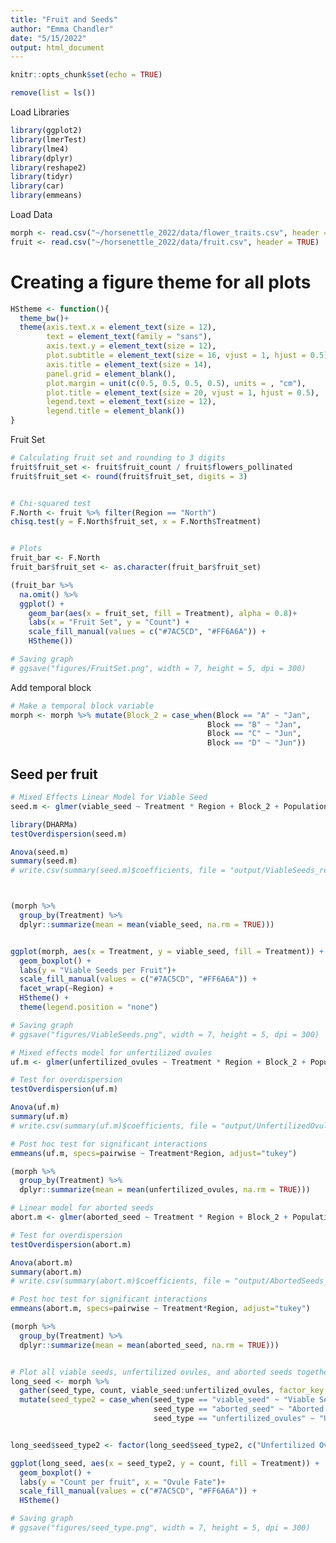 ```yaml
---
title: "Fruit and Seeds"
author: "Emma Chandler"
date: "5/15/2022"
output: html_document
---
```


```r
knitr::opts_chunk$set(echo = TRUE)
```



```r
remove(list = ls())
```

Load Libraries
```r
library(ggplot2)
library(lmerTest)
library(lme4)
library(dplyr)
library(reshape2)
library(tidyr)
library(car)
library(emmeans)
```

Load Data
```r
morph <- read.csv("~/horsenettle_2022/data/flower_traits.csv", header = TRUE)
fruit <- read.csv("~/horsenettle_2022/data/fruit.csv", header = TRUE)

```

# Creating a figure theme for all plots
```r
HStheme <- function(){            
  theme_bw()+                          
  theme(axis.text.x = element_text(size = 12), 
        text = element_text(family = "sans"), 
        axis.text.y = element_text(size = 12),
        plot.subtitle = element_text(size = 16, vjust = 1, hjust = 0.5),
        axis.title = element_text(size = 14),
        panel.grid = element_blank(),
        plot.margin = unit(c(0.5, 0.5, 0.5, 0.5), units = , "cm"),
        plot.title = element_text(size = 20, vjust = 1, hjust = 0.5),
        legend.text = element_text(size = 12),
        legend.title = element_blank())
}
```



Fruit Set
```r

# Calculating fruit set and rounding to 3 digits
fruit$fruit_set <- fruit$fruit_count / fruit$flowers_pollinated
fruit$fruit_set <- round(fruit$fruit_set, digits = 3)


# Chi-squared test
F.North <- fruit %>% filter(Region == "North")
chisq.test(y = F.North$fruit_set, x = F.North$Treatment)


# Plots
fruit_bar <- F.North
fruit_bar$fruit_set <- as.character(fruit_bar$fruit_set)

(fruit_bar %>% 
  na.omit() %>% 
  ggplot() + 
    geom_bar(aes(x = fruit_set, fill = Treatment), alpha = 0.8)+ 
    labs(x = "Fruit Set", y = "Count") +
    scale_fill_manual(values = c("#7AC5CD", "#FF6A6A")) + 
    HStheme())

# Saving graph
# ggsave("figures/FruitSet.png", width = 7, height = 5, dpi = 300)

```



Add temporal block
```r
# Make a temporal block variable
morph <- morph %>% mutate(Block_2 = case_when(Block == "A" ~ "Jan",
                                            Block == "B" ~ "Jan",
                                            Block == "C" ~ "Jun",
                                            Block == "D" ~ "Jun"))
```



## Seed per fruit
```r
# Mixed Effects Linear Model for Viable Seed
seed.m <- glmer(viable_seed ~ Treatment * Region + Block_2 + Population + (1|ID), data = morph, family = "poisson")

library(DHARMa)
testOverdispersion(seed.m)

Anova(seed.m)
summary(seed.m)  
# write.csv(summary(seed.m)$coefficients, file = "output/ViableSeeds_results.csv" )



(morph %>% 
  group_by(Treatment) %>% 
  dplyr::summarize(mean = mean(viable_seed, na.rm = TRUE)))


ggplot(morph, aes(x = Treatment, y = viable_seed, fill = Treatment)) +
  geom_boxplot() +
  labs(y = "Viable Seeds per Fruit")+
  scale_fill_manual(values = c("#7AC5CD", "#FF6A6A")) +
  facet_wrap(~Region) +
  HStheme() +
  theme(legend.position = "none")

# Saving graph
# ggsave("figures/ViableSeeds.png", width = 7, height = 5, dpi = 300)
```


```r
# Mixed effects model for unfertilized ovules
uf.m <- glmer(unfertilized_ovules ~ Treatment * Region + Block_2 + Population + (1|ID), data = morph, family = "poisson")

# Test for overdispersion
testOverdispersion(uf.m)

Anova(uf.m)
summary(uf.m)  
# write.csv(summary(uf.m)$coefficients, file = "output/UnfertilizedOvules_results.csv" )

# Post hoc test for significant interactions
emmeans(uf.m, specs=pairwise ~ Treatment*Region, adjust="tukey")

(morph %>% 
  group_by(Treatment) %>% 
  dplyr::summarize(mean = mean(unfertilized_ovules, na.rm = TRUE)))
```


```r
# Linear model for aborted seeds
abort.m <- glmer(aborted_seed ~ Treatment * Region + Block_2 + Population + (1|ID), data = morph, family = "poisson")

# Test for overdispersion
testOverdispersion(abort.m)

Anova(abort.m)
summary(abort.m) 
# write.csv(summary(abort.m)$coefficients, file = "output/AbortedSeeds_results.csv" )

# Post hoc test for significant interactions
emmeans(abort.m, specs=pairwise ~ Treatment*Region, adjust="tukey")

(morph %>% 
  group_by(Treatment) %>% 
  dplyr::summarize(mean = mean(aborted_seed, na.rm = TRUE)))


# Plot all viable seeds, unfertilized ovules, and aborted seeds together
long_seed <- morph %>% 
  gather(seed_type, count, viable_seed:unfertilized_ovules, factor_key = TRUE) %>% 
  mutate(seed_type2 = case_when(seed_type == "viable_seed" ~ "Viable Seed",
                                seed_type == "aborted_seed" ~ "Aborted Seed",
                                seed_type == "unfertilized_ovules" ~ "Unfertilized Ovule"))


long_seed$seed_type2 <- factor(long_seed$seed_type2, c("Unfertilized Ovule", "Aborted Seed", "Viable Seed"))

ggplot(long_seed, aes(x = seed_type2, y = count, fill = Treatment)) +
  geom_boxplot() +
  labs(y = "Count per fruit", x = "Ovule Fate")+
  scale_fill_manual(values = c("#7AC5CD", "#FF6A6A")) +
  HStheme() 

# Saving graph
# ggsave("figures/seed_type.png", width = 7, height = 5, dpi = 300)


```

